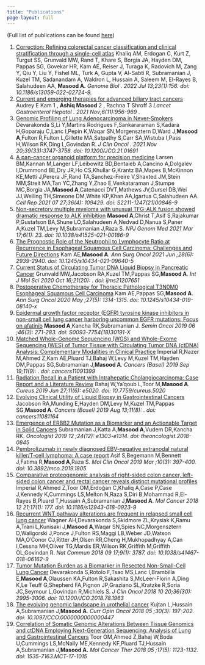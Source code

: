 ```yaml
---
title: "Publications"
page-layout: full
---
```


(Full list of publications can be found [here](https://pubmed.ncbi.nlm.nih.gov/?term=Masood+A))

1.  [Correction: Refining colorectal cancer classification and clinical stratification through a single-cell atlas](https://pubmed.ncbi.nlm.nih.gov/35831907/) Khaliq AM, Erdogan C, Kurt Z, Turgut SS, Grunvald MW, Rand T, Khare S, Borgia JA, Hayden DM, Pappas SG, Govekar HR, Kam AE, Reiser J, Turaga K, Radovich M, Zang Y, Qiu Y, Liu Y, Fishel ML, Turk A, Gupta V, Al-Sabti R, Subramanian J, Kuzel TM, Sadanandam A, Waldron L, Hussain A, Saleem M, El-Rayes B, Salahudeen AA, **Masood A.** _Genome Biol . 2022 Jul 13;23(1):156. doi: 10.1186/s13059-022-02724-9._
2.  [Current and emerging therapies for advanced biliary tract cancers](https://pubmed.ncbi.nlm.nih.gov/34626563/) Audrey E Kam 1 , **Ashiq Masood** 2 , Rachna T Shroff 3 _Lancet Gastroenterol Hepatol . 2021 Nov;6(11):956-969_ .
3.  [Genomic Profiling of Lung Adenocarcinoma in Never-Smokers](https://pubmed.ncbi.nlm.nih.gov/34591593/) Devarakonda S,Li Y,Martins Rodrigues F,Sankararaman S,Kadara H,Goparaju C,Lanc I,Pepin K,Waqar SN,Morgensztern D,Ward J,**Masood A**,Fulton R,Fulton L,Gillette MA,Satpathy S,Carr SA,Wistuba I,Pass H,Wilson RK,Ding L,Govindan R. _J Clin Oncol . 2021 Nov 20;39(33):3747-3758. doi: 10.1200/JCO.21.01691_
4.  [A pan-cancer organoid platform for precision medicine](https://pubmed.ncbi.nlm.nih.gov/34320344/) Larsen BM,Kannan M,Langer LF,Leibowitz BD,Bentaieb A,Cancino A,Dolgalev I,Drummond BE,Dry JR,Ho CS,Khullar G,Krantz BA,Mapes B,McKinnon KE,Metti J,Perera JF,Rand TA,Sanchez-Freire V,Shaxted JM,Stein MM,Streit MA,Tan YC,Zhang Y,Zhao E,Venkataraman J,Stumpe MC,Borgia JA,**Masood A**,Catenacci DVT,Mathews JV,Gursel DB,Wei JJ,Welling TH,Simeone DM,White KP,Khan AA,Igartua C,Salahudeen AA. _Cell Rep 2021 07 27;36(4): 109429. doi: S2211-1247(21)00846-9_
5.  [Non-secretory multiple myeloma with unusual TFG-ALK fusion showed dramatic response to ALK inhibition](https://pubmed.ncbi.nlm.nih.gov/33731690/) **Masood A**,Christ T,Asif S,Rajakumar P,Gustafson BA,Shune LO,Salahudeen A,Nedvad D,Nanua S,Paner A,Kuzel TM,Levy M,Subramanian J,Raza S. _NPJ Genom Med 2021 Mar 17;6(1): 23. doi: 10.1038/s41525-021-00186-9_
6.  [The Prognostic Role of the Neutrophil to Lymphocyte Ratio at Recurrence in Esophageal Squamous Cell Carcinoma: Challenges and Future Directions](https://pubmed.ncbi.nlm.nih.gov/33560489/) Kam AE,**Masood A**. _Ann Surg Oncol 2021 Jun ;28(6): 2939-2940. doi: 10.1245/s10434-021-09640-5_
7.  [Current Status of Circulating Tumor DNA Liquid Biopsy in Pancreatic Cancer](https://pubmed.ncbi.nlm.nih.gov/33081107/) Grunvald MW,Jacobson RA,Kuzel TM,Pappas SG,**Masood A**. _Int J Mol Sci 2020 Oct 16;21(20): . doi: ijms21207651_
8.  [Postoperative Chemotherapy for Thoracic Pathological T3N0M0 Esophageal Squamous Cell Carcinoma](https://pubmed.ncbi.nlm.nih.gov/31848823/) Kam AE,Pappas SG,**Masood A**. _Ann Surg Oncol 2020 May ;27(5): 1314-1315. doi: 10.1245/s10434-019-08140-x_
9.  [Epidermal growth factor receptor (EGFR) tyrosine kinase inhibitors in non-small cell lung cancer harboring uncommon EGFR mutations: Focus on afatinib](https://pubmed.ncbi.nlm.nih.gov/31558282/) **Masood A**,Kancha RK,Subramanian J. _Semin Oncol 2019 06 ;46(3): 271-283. doi: S0093-7754(18)30191-X_
10.  [Matched Whole-Genome Sequencing (WGS) and Whole-Exome Sequencing (WES) of Tumor Tissue with Circulating Tumor DNA (ctDNA) Analysis: Complementary Modalities in Clinical Practice](https://pubmed.ncbi.nlm.nih.gov/31546879/) Imperial R,Nazer M,Ahmed Z,Kam AE,Pluard TJ,Bahaj W,Levy M,Kuzel TM,Hayden DM,Pappas SG,Subramanian J,**Masood A**. _Cancers (Basel) 2019 Sep 19;11(9): . doi: cancers11091399_
11.  [Radiation Recall in a Patient with Intrahepatic Cholangiocarcinoma: Case Report and a Literature Review](https://pubmed.ncbi.nlm.nih.gov/31497449/) Bahaj W,Ya'qoub L,Toor M,**Masood A**. _Cureus 2019 Jun 27;11(6): e5020. doi: 10.7759/cureus.5020_
12.  [Evolving Clinical Utility of Liquid Biopsy in Gastrointestinal Cancers](https://pubmed.ncbi.nlm.nih.gov/31412682/) Jacobson RA,Munding E,Hayden DM,Levy M,Kuzel TM,Pappas SG,**Masood A**. _Cancers (Basel) 2019 Aug 13;11(8): . doi: cancers11081164_
13.  [Emergence of ERBB2 Mutation as a Biomarker and an Actionable Target in Solid Cancers](https://pubmed.ncbi.nlm.nih.gov/31292270/) Subramanian J,Katta A,**Masood A**,Vudem DR,Kancha RK. _Oncologist 2019 12 ;24(12): e1303-e1314. doi: theoncologist.2018-0845_
14.  [Pembrolizumab in newly diagnosed EBV-negative extranodal natural killer/T-cell lymphoma: A case report](https://pubmed.ncbi.nlm.nih.gov/30847181/) Asif S,Begemann M,Bennett J,Fatima R,**Masood A**,Raza S. _Mol Clin Oncol 2019 Mar ;10(3): 397-400. doi: 10.3892/mco.2019.1805_
15.  [Comparative proteogenomic analysis of right-sided colon cancer, left-sided colon cancer and rectal cancer reveals distinct mutational profiles](https://pubmed.ncbi.nlm.nih.gov/30577807/) Imperial R,Ahmed Z,Toor OM,Erdoğan C,Khaliq A,Case P,Case J,Kennedy K,Cummings LS,Melton N,Raza S,Diri B,Mohammad R,El-Rayes B,Pluard T,Hussain A,Subramanian J,**Masood A**. _Mol Cancer 2018 12 21;17(1): 177. doi: 10.1186/s12943-018-0923-9_
16.  [Recurrent WNT pathway alterations are frequent in relapsed small cell lung cancer](https://pubmed.ncbi.nlm.nih.gov/30224629/) Wagner AH,Devarakonda S,Skidmore ZL,Krysiak K,Ramu A,Trani L,Kunisaki J,**Masood A**,Waqar SN,Spies NC,Morgensztern D,Waligorski J,Ponce J,Fulton RS,Maggi LB,Weber JD,Watson MA,O'Conor CJ,Ritter JH,Olsen RR,Cheng H,Mukhopadhyay A,Can I,Cessna MH,Oliver TG,Mardis ER,Wilson RK,Griffith M,Griffith OL,Govindan R. _Nat Commun 2018 09 17;9(1): 3787. doi: 10.1038/s41467-018-06162-9_
17.  [Tumor Mutation Burden as a Biomarker in Resected Non-Small-Cell Lung Cancer](https://pubmed.ncbi.nlm.nih.gov/30106638/) Devarakonda S,Rotolo F,Tsao MS,Lanc I,Brambilla E,**Masood A**,Olaussen KA,Fulton R,Sakashita S,McLeer-Florin A,Ding K,Le Teuff G,Shepherd FA,Pignon JP,Graziano SL,Kratzke R,Soria JC,Seymour L,Govindan R,Michiels S. _J Clin Oncol 2018 10 20;36(30): 2995-3006. doi: 10.1200/JCO.2018.78.1963_
18.  [The evolving genomic landscape in urothelial cancer](https://pubmed.ncbi.nlm.nih.gov/29538042/) Kujtan L,Hussain A,Subramanian J,**Masood A**. _Curr Opin Oncol 2018 05 ;30(3): 197-202. doi: 10.1097/CCO.0000000000000447_
19.  [Correlation of Somatic Genomic Alterations Between Tissue Genomics and ctDNA Employing Next-Generation Sequencing: Analysis of Lung and Gastrointestinal Cancers](https://pubmed.ncbi.nlm.nih.gov/29500272/) Toor OM,Ahmed Z,Bahaj W,Boda U,Cummings LS,McNally ME,Kennedy KF,Pluard TJ,Hussain A,Subramanian J,**Masood A.** _Mol Cancer Ther 2018 05 ;17(5): 1123-1132. doi: 1535-7163.MCT-17-1015_